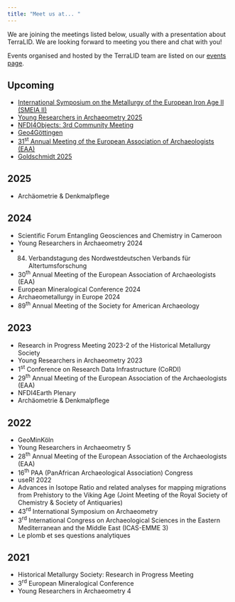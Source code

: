 ```yaml
---
title: "Meet us at... "
---
```


We are joining the meetings listed below, usually with a presentation about TerraLID. We are looking forward to meeting you there and chat with you!

Events organised and hosted by the TerraLID team are listed on our [events page](events-current.qmd). 

## Upcoming

* [International Symposium on the Metallurgy of the European Iron Age II (SMEIA II)](https://www.leiza.de/forschung/forschungsfelder/zusammenleben-in-komplexer-werdenden-sozialen-gefuegen/international-symposium-on-the-metallurgy-of-the-european-iron-age-ii-smeia-ii)
* [Young Researchers in Archaeometry 2025](https://www.yra-ecr.org/current.html)
* [NFDI4Objects: 3rd Community Meeting](https://www.nfdi4objects.net/news/n4o_news_20241212-0837/)
* [Geo4Göttingen](https://www.geo4goettingen2025.de/)
* [31^st^ Annual Meeting of the European Association of Archaeologists (EAA)](https://www.e-a-a.org/eaa2025/)
* [Goldschmidt 2025](https://conf.goldschmidt.info/goldschmidt/2025/meetingapp.cgi)

## 2025
* Archäometrie & Denkmalpflege

## 2024

* Scientific Forum Entangling Geosciences and Chemistry in Cameroon
* Young Researchers in Archaeometry 2024
* 84. Verbandstagung des Nordwestdeutschen Verbands für Altertumsforschung
* 30^th^ Annual Meeting of the European Association of Archaeologists (EAA)
* European Mineralogical Conference 2024
* Archaeometallurgy in Europe 2024
* 89^th^ Annual Meeting of the Society for American Archaeology

## 2023

* Research in Progress Meeting 2023-2 of the Historical Metallurgy Society
* Young Researchers in Archaeometry 2023
* 1^st^ Conference on Research Data Infrastructure (CoRDI)
* 29^th^ Annual Meeting of the European Association of the Archaeologists (EAA)
* NFDI4Earth Plenary
* Archäometrie & Denkmalpflege

## 2022

* GeoMinKöln
* Young Researchers in Archaeometry 5
* 28^th^ Annual Meeting of the European Association of the Archaeologists (EAA)
* 16^th^ PAA (PanAfrican Archaeological Association) Congress
* useR! 2022
* Advances in Isotope Ratio and related analyses for mapping migrations from Prehistory to the Viking Age (Joint Meeting of the Royal Society of Chemistry & Society of Antiquaries)
* 43^rd^ International Symposium on Archaeometry
* 3^rd^ International Congress on Archaeological Sciences in the Eastern Mediterranean and the Middle East (ICAS-EMME 3)
* Le plomb et ses questions analytiques

## 2021

* Historical Metallurgy Society: Research in Progress Meeting
* 3^rd^ European Mineralogical Conference
* Young Researchers in Archaeometry 4
